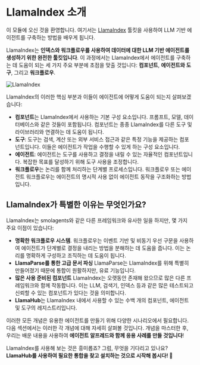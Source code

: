 # LlamaIndex 소개

이 모듈에 오신 것을 환영합니다. 여기서는 [LlamaIndex](https://www.llamaindex.ai/) 툴킷을 사용하여 LLM 기반 에이전트를 구축하는 방법을 배우게 됩니다.

LlamaIndex는 **인덱스와 워크플로우를 사용하여 데이터에 대한 LLM 기반 에이전트를 생성하기 위한 완전한 툴킷입니다**. 이 과정에서는 LlamaIndex에서 에이전트를 구축하는 데 도움이 되는 세 가지 주요 부분에 초점을 맞출 것입니다: **컴포넌트**, **에이전트와 도구**, 그리고 **워크플로우**.

![LlamaIndex](https://huggingface.co/datasets/agents-course/course-images/resolve/main/en/unit2/llama-index/thumbnail.png)

LlamaIndex의 이러한 핵심 부분과 이들이 에이전트에 어떻게 도움이 되는지 살펴보겠습니다:

- **컴포넌트**는 LlamaIndex에서 사용하는 기본 구성 요소입니다. 프롬프트, 모델, 데이터베이스와 같은 것들이 포함됩니다. 컴포넌트는 종종 LlamaIndex를 다른 도구 및 라이브러리와 연결하는 데 도움이 됩니다.
- **도구**: 도구는 검색, 계산 또는 외부 서비스 접근과 같은 특정 기능을 제공하는 컴포넌트입니다. 이들은 에이전트가 작업을 수행할 수 있게 하는 구성 요소입니다.
- **에이전트**: 에이전트는 도구를 사용하고 결정을 내릴 수 있는 자율적인 컴포넌트입니다. 복잡한 목표를 달성하기 위해 도구 사용을 조정합니다.
- **워크플로우**는 논리를 함께 처리하는 단계별 프로세스입니다. 워크플로우 또는 에이전트 워크플로우는 에이전트의 명시적 사용 없이 에이전트 동작을 구조화하는 방법입니다.


## LlamaIndex가 특별한 이유는 무엇인가요?

LlamaIndex는 smolagents와 같은 다른 프레임워크와 유사한 일을 하지만, 몇 가지 주요 이점이 있습니다:

- **명확한 워크플로우 시스템**. 워크플로우는 이벤트 기반 및 비동기 우선 구문을 사용하여 에이전트가 단계별로 결정을 내리는 방법을 분해하는 데 도움을 줍니다. 이는 논리를 명확하게 구성하고 조직하는 데 도움이 됩니다.
- **LlamaParse를 통한 고급 문서 파싱** LlamaParse는 LlamaIndex를 위해 특별히 만들어졌기 때문에 통합이 원활하지만, 유료 기능입니다.
- **많은 사용 준비된 컴포넌트** LlamaIndex는 오랫동안 존재해 왔으므로 많은 다른 프레임워크와 함께 작동합니다. 이는 LLM, 검색기, 인덱스 등과 같은 많은 테스트되고 신뢰할 수 있는 컴포넌트가 있다는 것을 의미합니다.
- **LlamaHub**는 LlamaIndex 내에서 사용할 수 있는 수백 개의 컴포넌트, 에이전트 및 도구의 레지스트리입니다.

이러한 모든 개념은 유용한 에이전트를 만들기 위해 다양한 시나리오에서 필요합니다.
다음 섹션에서는 이러한 각 개념에 대해 자세히 살펴볼 것입니다.
개념을 마스터한 후, 우리는 배운 내용을 사용하여 **에이전트 알프레드와 함께 응용 사례를 만들 것입니다**!

LlamaIndex를 사용해 보는 것은 흥미롭죠? 그럼, 무엇을 기다리고 있나요? **LlamaHub를 사용하여 필요한 통합을 찾고 설치하는 것으로 시작해 봅시다! 🚀** 
